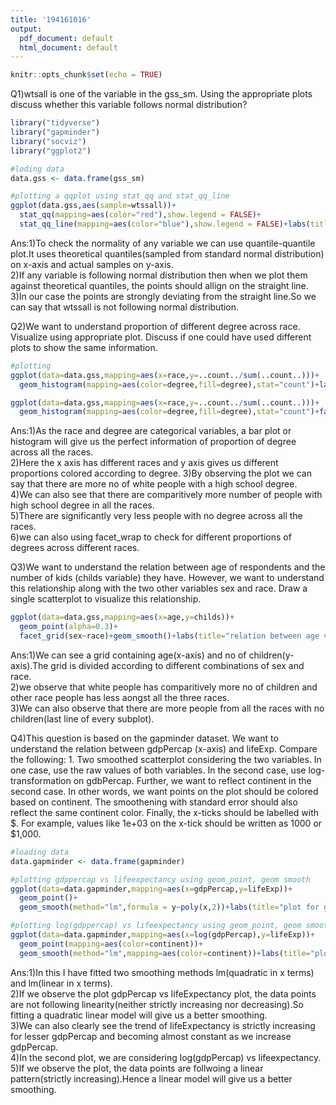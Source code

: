 ```yaml
---
title: '194161016'
output:
  pdf_document: default
  html_document: default
---
```


```r
knitr::opts_chunk$set(echo = TRUE)
```

Q1)wtsall is one of the variable in the gss_sm. Using the appropriate plots discuss whether this variable follows
normal distribution?  
```r
library("tidyverse")
library("gapminder")
library("socviz")
library("ggplot2")

#loding data
data.gss <- data.frame(gss_sm)

#plotting a qqplot using stat_qq and stat_qq_line
ggplot(data.gss,aes(sample=wtssall))+
  stat_qq(mapping=aes(color="red"),show.legend = FALSE)+
  stat_qq_line(mapping=aes(color="blue"),show.legend = FALSE)+labs(title="Quantile-quantile plot for wtssall")+theme(plot.title = element_text(hjust = 0.5))
```
Ans:1)To check the normality of any variable we can use quantile-quantile plot.It uses theoretical quantiles(sampled from standard normal distribution) on x-axis and actual samples on y-axis.  
2)If any variable is following normal distribution then when we plot them against theoretical quantiles, the points should allign on the straight line.  
3)In our case the points are strongly deviating from the straight line.So we can say that wtssall is not following normal distribution.


Q2)We want to understand proportion of different degree across race. Visualize using appropriate plot. Discuss if
one could have used different plots to show the same information.  
```r
#plotting 
ggplot(data=data.gss,mapping=aes(x=race,y=..count../sum(..count..)))+
  geom_histogram(mapping=aes(color=degree,fill=degree),stat="count")+labs(title="proportion of degree across race",ylab="proportion")+theme(plot.title=element_text(hjust=0.5))

ggplot(data=data.gss,mapping=aes(x=race,y=..count../sum(..count..)))+
  geom_histogram(mapping=aes(color=degree,fill=degree),stat="count")+facet_wrap(~degree)+labs(title="proportion of degree across race",ylab="proportion")+theme(plot.title=element_text(hjust=0.5))
```
Ans:1)As the race and degree are categorical variables, a bar plot or histogram will give us the perfect information of proportion of degree across all the races.  
2)Here the x axis has different races and y axis gives us different proportions colored according to degree.
3)By observing the plot we can say that there are more no of white people with a high school degree.  
4)We can also see that there are comparitively more number of people with high school degree in all the races.  
5)There are significantly very less people with no degree across all the races.  
6)we can also using facet_wrap to check for different proportions of degrees across different races.   


Q3)We want to understand the relation between age of respondents and the number of kids (childs variable)
they have. However, we want to understand this relationship along with the two other variables sex and race.
Draw a single scatterplot to visualize this relationship.  
```r
ggplot(data=data.gss,mapping=aes(x=age,y=childs))+
  geom_point(alpha=0.3)+
  facet_grid(sex~race)+geom_smooth()+labs(title="relation between age vs no. of childs along with sex and race")+theme(plot.title=element_text(hjust=0.5))
```
Ans:1)We can see a grid containing age(x-axis) and no of children(y-axis).The grid is divided according to different combinations of sex and race.  
2)we observe that white people has comparitively more no of children and other race people has less aongst all the three races.  
3)We can also observe that there are more people from all the races with no children(last line of every subplot).  


Q4)This question is based on the gapminder dataset.
We want to understand the relation between gdpPercap (x-axis) and lifeExp. Compare the following:
1. Two smoothed scatterplot considering the two variables. In one case, use the raw values of both
variables. In the second case, use log-transformation on gdbPercap.
Further, we want to reflect continent in the second case. In other words, we want points on the plot should
be colored based on continent. The smoothening with standard error should also reflect the same continent
color.
Finally, the x-ticks should be labelled with $. For example, values like 1e+03 on the x-tick should be written
as 1000 or $1,000.
```r
#loading data
data.gapminder <- data.frame(gapminder)

#plotting gdppercap vs lifeexpectancy using geom_point, geom smooth
ggplot(data=data.gapminder,mapping=aes(x=gdpPercap,y=lifeExp))+
  geom_point()+
  geom_smooth(method="lm",formula = y~poly(x,2))+labs(title="plot for gdpPercapita vs life expectancy")+theme(plot.title = element_text(hjust=0.5),axis.text.x = element_text())

#plotting log(gdppercap) vs lifeexpectancy using geom_point, geom smooth
ggplot(data=data.gapminder,mapping=aes(x=log(gdpPercap),y=lifeExp))+
  geom_point(mapping=aes(color=continent))+
  geom_smooth(method="lm",mapping=aes(color=continent))+labs(title="plot for log(gdpPerCapita) vs lifeExpectancy colored by continents")+theme(plot.title = element_text(hjust=0.5))

```
Ans:1)In this I have fitted two smoothing methods lm(quadratic in x terms) and lm(linear in x terms).  
2)If we observe the plot gdpPercap vs lifeExpectancy plot, the data points are not following linearity(neither strictly increasing nor decreasing).So fitting a quadratic linear model will give us a better smoothing.  
3)We can also clearly see the trend of lifeExpectancy is strictly increasing for lesser gdpPercap and becoming almost constant as we increase gdpPercap.  
4)In the second plot, we are considering log(gdpPercap) vs lifeexpectancy.  
5)If we observe the plot, the data points are follwoing a linear pattern(strictly increasing).Hence a linear model will give us a better smoothing.  

